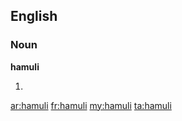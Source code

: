 ==English==

===Noun===
'''hamuli'''

# {{plural of|[[hamulus]]}}

[[ar:hamuli]]
[[fr:hamuli]]
[[my:hamuli]]
[[ta:hamuli]]